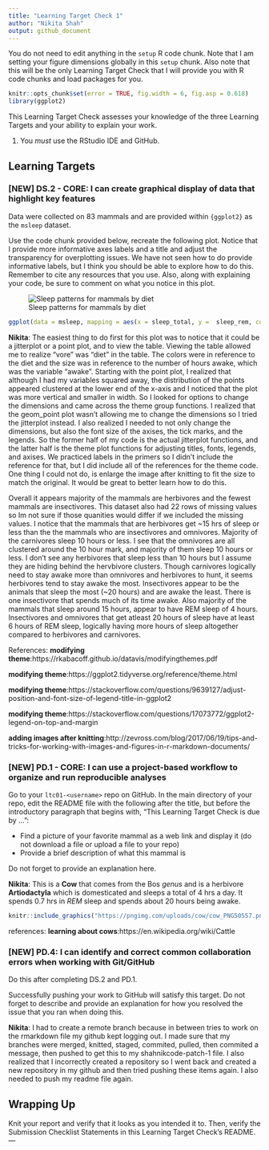 ```yaml
---
title: "Learning Target Check 1"
author: "Nikita Shah"
output: github_document
---
```


You do not need to edit anything in the `setup` R code chunk.
Note that I am setting your figure dimensions globally in this `setup` chunk.
Also note that this will be the only Learning Target Check that I will provide you with R code chunks and load packages for you.

```r
knitr::opts_chunk$set(error = TRUE, fig.width = 6, fig.asp = 0.618)
library(ggplot2)
```

This Learning Target Check assesses your knowledge of the three Learning Targets and your ability to explain your work.

1. You *must* use the RStudio IDE and GitHub.

## Learning Targets

### [NEW] DS.2 - CORE: I can create graphical display of data that highlight key features

Data were collected on 83 mammals and are provided within `{ggplot2}` as the `msleep` dataset.

Use the code chunk provided below, recreate the following plot.
Notice that I provide more informative axes labels and a title and adjust the transparency for overplotting issues.
We have not seen how to do provide informative labels, but I think you should be able to explore how to do this.
Remember to cite any resources that you use.
Also, along with explaining your code, be sure to comment on what you notice in this plot.

![Sleep patterns for mammals by diet](img/sleep_plot.png)

```r
ggplot(data = msleep, mapping = aes(x = sleep_total, y =  sleep_rem, color=vore, size=awake))+ geom_jitter(position=position_jitter(width = 0.001, height =0.01),alpha=.5) + theme(legend.text = element_text(size=4, vjust=0.5)) + theme(legend.title = element_text(size=6, vjust=3)) + theme(legend.margin=margin(t = 0, unit='cm'))+ theme(plot.margin = unit(c(.5,4,1,2), "cm")) + theme(plot.title=element_text(size=7, vjust=0)) + theme(axis.title.y=element_text(size=7, angle=90, vjust=-0.5)) + theme(axis.title.x=element_text(size=7,vjust=.9)) + theme(axis.text.y= element_text(size = 5)) + theme(axis.text.x= element_text(size = 5)) + labs(title="Sleep patterns for mammals by diet", x= "Total amount of sleep", y="Amount of rapid eye movement sleep",color = "Diet", size = "Amount of time spent awake")
```



**Nikita**: The easiest thing to do first for this plot was to notice that it could be a jitterplot or a point plot, and to view the table.  Viewing the table allowed me to realize "vore" was "diet" in the table.  The colors were in reference to the diet and the size was in reference to the number of hours awake, which was the variable "awake".  Starting with the point plot, I realized that although I had my variables squared away, the distribution of the points appeared clustered at the lower end of the x-axis and I noticed that the plot was more vertical and smaller in width.  So I looked for options to change the dimensions and came across the theme group functions. I realized that the geom_point plot wasn't allowing me to change the dimensions so I tried the jitterplot instead. I also realized I needed to not only change the dimensions, but also the font size of the axises, the tick marks, and the legends.  So the former half of my code is the actual jitterplot functions, and the latter half is the theme plot functions for adjusting titles, fonts, legends, and axises.  We practiced labels in the primers so I didn't include the reference for that, but I did include all of the references for the theme code.  One thing I could not do, is enlarge the image after knitting to fit the size to match the original.  It would be great to better learn how to do this.

Overall it appears majority of the mammals are herbivores and the fewest mammals are insectivores. This dataset also had 22 rows of missing values so Im not sure if those quanities would differ if we included the missing values. I notice that the mammals that are herbivores get ~15 hrs of sleep or less than the the mammals who are insectivores and omnivores.   Majority of the carnivores sleep 10 hours or less.  I see that the omnivores are all clustered around the 10 hour mark, and majority of them sleep 10 hours or less.  I don't see any herbivores that sleep less than 10 hours but I assume they are hiding behind the hervbivore clusters. Though carnivores logically need to stay awake more than omnivores and herbivores to hunt, it seems herbivores tend to stay awake the most.  Insectivores appear to be the animals that sleep the most (~20 hours) and are awake the least.  There is one insectivore that spends much of its time awake.  Also majority of the mammals that sleep around 15 hours, appear to have REM sleep of 4 hours. Insectivores and omnivores that get atleast 20 hours of sleep have at least 6 hours of REM sleep, logically having more hours of sleep altogether compared to herbivores and carnivores.

References: 
**modifying theme**:https://rkabacoff.github.io/datavis/modifyingthemes.pdf

**modifying theme**:https://ggplot2.tidyverse.org/reference/theme.html

**modifying theme**:https://stackoverflow.com/questions/9639127/adjust-position-and-font-size-of-legend-title-in-ggplot2

**modifying theme**:https://stackoverflow.com/questions/17073772/ggplot2-legend-on-top-and-margin

**adding images after knitting**:http://zevross.com/blog/2017/06/19/tips-and-tricks-for-working-with-images-and-figures-in-r-markdown-documents/


### [NEW] PD.1 - CORE: I can use a project-based workflow to organize and run reproducible analyses

Go to your `ltc01-<username>` repo on GitHub.
In the main directory of your repo, edit the README file with the following after the title, but before the introductory paragraph that begins with, "This Learning Target Check is due by ...":

- Find a picture of your favorite mammal as a web link and display it (do not download a file or upload a file to your repo)
- Provide a brief description of what this mammal is

Do not forget to provide an explanation here.

**Nikita**: This is a **Cow** that comes from the Bos *genus* and is a herbivore 	**Artiodactyla** which is domesticated and sleeps a total of 4 hrs a day.  It spends 0.7 hrs in *REM* sleep and spends about 20 hours being awake.
```r
knitr::include_graphics("https://pngimg.com/uploads/cow/cow_PNG50557.png")
```
references: **learning about cows**:https://en.wikipedia.org/wiki/Cattle

### [NEW] PD.4: I can identify and correct common collaboration errors when working with Git/GitHub

Do this after completing DS.2 and PD.1.

Successfully pushing your work to GitHub will satisfy this target.
Do not forget to describe and provide an explanation for how you resolved the issue that you ran when doing this.

**Nikita**: I had to create a remote branch because in between tries to work on the rmarkdown file my github kept logging out.  I made sure that my branches were merged, knitted, staged, commited, pulled, then commited a message, then pushed to get this to my shahnikcode-patch-1 file.  I also realized that I incorrectly created a repository so I went back and created a new repository in my github and then tried pushing these items again. I also needed to push my readme file again.


## Wrapping Up

Knit your report and verify that it looks as you intended it to. Then, verify the Submission Checklist Statements in this Learning Target Check's README.---